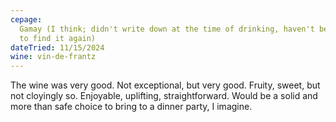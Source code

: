 ```yaml
---
cepage:
  Gamay (I think; didn't write down at the time of drinking, haven't been able
  to find it again)
dateTried: 11/15/2024
wine: vin-de-frantz
---
```


The wine was very good. Not exceptional, but very good. Fruity, sweet, but not
cloyingly so. Enjoyable, uplifting, straightforward. Would be a solid and more
than safe choice to bring to a dinner party, I imagine.
